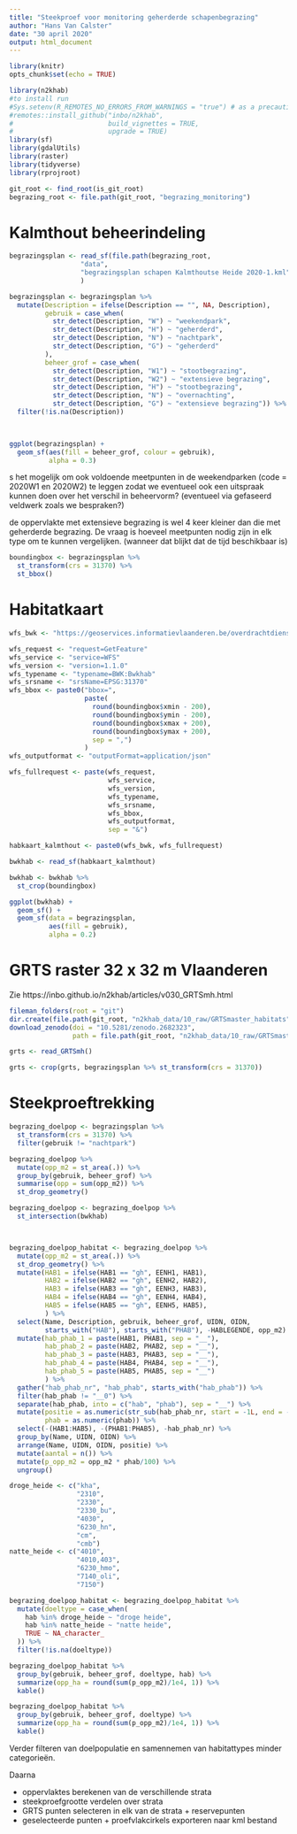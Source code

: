 ```yaml
---
title: "Steekproef voor monitoring geherderde schapenbegrazing"
author: "Hans Van Calster"
date: "30 april 2020"
output: html_document
---
```


```r
library(knitr)
opts_chunk$set(echo = TRUE)

library(n2khab) 
#to install run
#Sys.setenv(R_REMOTES_NO_ERRORS_FROM_WARNINGS = "true") # as a precaution
#remotes::install_github("inbo/n2khab",
#                        build_vignettes = TRUE,
#                        upgrade = TRUE)
library(sf)
library(gdalUtils)
library(raster)
library(tidyverse)
library(rprojroot)

git_root <- find_root(is_git_root)
begrazing_root <- file.path(git_root, "begrazing_monitoring")
```


# Kalmthout beheerindeling

```r
begrazingsplan <- read_sf(file.path(begrazing_root,
                  "data", 
                  "begrazingsplan schapen Kalmthoutse Heide 2020-1.kml")
                  )

begrazingsplan <- begrazingsplan %>%
  mutate(Description = ifelse(Description == "", NA, Description),
         gebruik = case_when(
           str_detect(Description, "W") ~ "weekendpark",
           str_detect(Description, "H") ~ "geherderd",
           str_detect(Description, "N") ~ "nachtpark",
           str_detect(Description, "G") ~ "geherderd"
         ),
         beheer_grof = case_when(
           str_detect(Description, "W1") ~ "stootbegrazing",
           str_detect(Description, "W2") ~ "extensieve begrazing",
           str_detect(Description, "H") ~ "stootbegrazing",
           str_detect(Description, "N") ~ "overnachting",
           str_detect(Description, "G") ~ "extensieve begrazing")) %>%
  filter(!is.na(Description))

                  
```


```r
ggplot(begrazingsplan) +
  geom_sf(aes(fill = beheer_grof, colour = gebruik),
          alpha = 0.3)
```

s het mogelijk om ook voldoende meetpunten in de weekendparken (code = 2020W1 en 2020W2) te leggen zodat we eventueel ook een uitspraak kunnen doen over het verschil in beheervorm? (eventueel via gefaseerd veldwerk zoals we bespraken?)


de oppervlakte met extensieve begrazing is wel 4 keer kleiner dan die met geherderde begrazing. De vraag is hoeveel meetpunten nodig zijn in elk type om te kunnen vergelijken. (wanneer dat blijkt dat de tijd beschikbaar is)


```r
boundingbox <- begrazingsplan %>%
  st_transform(crs = 31370) %>%
  st_bbox()
```



# Habitatkaart



```r
wfs_bwk <- "https://geoservices.informatievlaanderen.be/overdrachtdiensten/BWK/wfs?"

wfs_request <- "request=GetFeature"
wfs_service <- "service=WFS"
wfs_version <- "version=1.1.0"
wfs_typename <- "typename=BWK:Bwkhab"
wfs_srsname <- "srsName=EPSG:31370"
wfs_bbox <- paste0("bbox=",
                   paste(
                     round(boundingbox$xmin - 200), 
                     round(boundingbox$ymin - 200), 
                     round(boundingbox$xmax + 200), 
                     round(boundingbox$ymax + 200),
                     sep = ",")
                   )
wfs_outputformat <- "outputFormat=application/json"

wfs_fullrequest <- paste(wfs_request, 
                         wfs_service, 
                         wfs_version, 
                         wfs_typename, 
                         wfs_srsname,
                         wfs_bbox,
                         wfs_outputformat,
                         sep = "&")

habkaart_kalmthout <- paste0(wfs_bwk, wfs_fullrequest)

bwkhab <- read_sf(habkaart_kalmthout)

bwkhab <- bwkhab %>%
  st_crop(boundingbox)
```


```r
ggplot(bwkhab) +
  geom_sf() + 
  geom_sf(data = begrazingsplan, 
          aes(fill = gebruik),
          alpha = 0.2)
```


# GRTS raster 32 x 32 m Vlaanderen

Zie https://inbo.github.io/n2khab/articles/v030_GRTSmh.html


```r
fileman_folders(root = "git")
dir.create(file.path(git_root, "n2khab_data/10_raw/GRTSmaster_habitats"))
download_zenodo(doi = "10.5281/zenodo.2682323", 
                path = file.path(git_root, "n2khab_data/10_raw/GRTSmaster_habitats"))


```

```r
grts <- read_GRTSmh()
```

```r
grts <- crop(grts, begrazingsplan %>% st_transform(crs = 31370))
```


# Steekproeftrekking

```r
begrazing_doelpop <- begrazingsplan %>% 
  st_transform(crs = 31370) %>%
  filter(gebruik != "nachtpark")

```

```r
begrazing_doelpop %>%
  mutate(opp_m2 = st_area(.)) %>%
  group_by(gebruik, beheer_grof) %>%
  summarise(opp = sum(opp_m2)) %>%
  st_drop_geometry()
```

```r
begrazing_doelpop <- begrazing_doelpop %>%
  st_intersection(bwkhab) 



begrazing_doelpop_habitat <- begrazing_doelpop %>%
  mutate(opp_m2 = st_area(.)) %>%
  st_drop_geometry() %>%
  mutate(HAB1 = ifelse(HAB1 == "gh", EENH1, HAB1),
         HAB2 = ifelse(HAB2 == "gh", EENH2, HAB2),
         HAB3 = ifelse(HAB3 == "gh", EENH3, HAB3),
         HAB4 = ifelse(HAB4 == "gh", EENH4, HAB4),
         HAB5 = ifelse(HAB5 == "gh", EENH5, HAB5),
         ) %>%
  select(Name, Description, gebruik, beheer_grof, UIDN, OIDN, 
         starts_with("HAB"), starts_with("PHAB"), -HABLEGENDE, opp_m2) %>%
  mutate(hab_phab_1 = paste(HAB1, PHAB1, sep = "__"),
         hab_phab_2 = paste(HAB2, PHAB2, sep = "__"),
         hab_phab_3 = paste(HAB3, PHAB3, sep = "__"),
         hab_phab_4 = paste(HAB4, PHAB4, sep = "__"),
         hab_phab_5 = paste(HAB5, PHAB5, sep = "__")
         ) %>%
  gather("hab_phab_nr", "hab_phab", starts_with("hab_phab")) %>% 
  filter(hab_phab != "__0") %>%
  separate(hab_phab, into = c("hab", "phab"), sep = "__") %>% 
  mutate(positie = as.numeric(str_sub(hab_phab_nr, start = -1L, end = -1L)),
         phab = as.numeric(phab)) %>%
  select(-(HAB1:HAB5), -(PHAB1:PHAB5), -hab_phab_nr) %>%
  group_by(Name, UIDN, OIDN) %>%
  arrange(Name, UIDN, OIDN, positie) %>%
  mutate(aantal = n()) %>%
  mutate(p_opp_m2 = opp_m2 * phab/100) %>%
  ungroup()
```


```r
droge_heide <- c("kha",
                 "2310",
                 "2330",
                 "2330_bu",
                 "4030",
                 "6230_hn",
                 "cm",
                 "cmb")
natte_heide <- c("4010", 
                 "4010,403", 
                 "6230_hmo", 
                 "7140_oli",
                 "7150")

```


```r
begrazing_doelpop_habitat <- begrazing_doelpop_habitat %>%
  mutate(doeltype = case_when(
    hab %in% droge_heide ~ "droge heide",
    hab %in% natte_heide ~ "natte heide",
    TRUE ~ NA_character_
  )) %>%
  filter(!is.na(doeltype))
```


```r
begrazing_doelpop_habitat %>%
  group_by(gebruik, beheer_grof, doeltype, hab) %>%
  summarize(opp_ha = round(sum(p_opp_m2)/1e4, 1)) %>%
  kable()
```

```r
begrazing_doelpop_habitat %>%
  group_by(gebruik, beheer_grof, doeltype) %>%
  summarize(opp_ha = round(sum(p_opp_m2)/1e4, 1)) %>%
  kable()
```




Verder filteren van doelpopulatie en samennemen van habitattypes minder categorieën.

Daarna

- oppervlaktes berekenen van de verschillende strata 
- steekproefgrootte verdelen over strata
- GRTS punten selecteren in elk van de strata + reservepunten
- geselecteerde punten + proefvlakcirkels exporteren naar kml bestand





